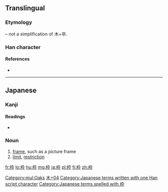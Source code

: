 ==Translingual==
===Etymology===
{{Han compound|木|卆}} – not a simplification of 木+卒.

===Han character===
{{Han char|rn=75|rad=木|as=04|sn=8|four=|canj=木大弓十 (DKNJ)|ids=⿰[[木]][[卆]]}}

====References====
* {{Han ref|kx=0517.011|dkj=14576|hdz=21173.091|uh=67A0|ud=26528}}

[[Category:mul:Oaks]]

----

==Japanese==

===Kanji===
{{ja-kanji|grade=c|rs=木04}}

====Readings====
* {{ja-readings|on=|kun=[[わく]] (waku)}}

===Noun===
{{ja-noun|k|hira=わく|rom=waku}} 

# [[frame]], such as a picture frame 
# [[limit]], [[restriction]]

[[Category:Japanese-only CJKV Characters|木+04]]
[[Category:Japanese terms written with one Han script character]]
[[Category:Japanese terms spelled with 枠]]

[[fr:枠]]
[[lo:枠]]
[[hu:枠]]
[[mg:枠]]
[[ja:枠]]
[[pl:枠]]
[[fi:枠]]
[[zh:枠]]